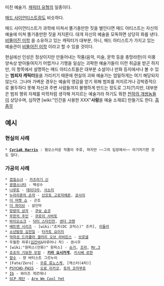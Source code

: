 미친 예술가. [[캐릭터 유형]]의 일종이다.

[[매드 사이언티스트]]랑도 비슷하다.

매드 사이언티스트가 과학에 미쳐서 똘기충만한 짓을 벌인다면 매드 아티스트는 자신의 예술에 미쳐 똘기충만한 짓을 저지른다. 대개 자신의 예술을 모독하면 상당히 화를 낸다. [[비뚤어진 미학]] 을 소유하고 있는 캐릭터가 대부분, 아니, 매드 아티스트가 가지고 있는 예술관이 [[비뚤어진 미학]] 이라고 할 수 있을 것이다.

현실에선 인성은 정상이지만 만들어내는 작품(음악, 미술, 문학 등을 총망라한)이 미풍양속상 받아들여지기 어렵거나 기행을 일삼는 괴팍한 예술가들이 이런 취급을 받곤 하지만, 이 항목에서 설명하는 매드 아티스트들은 대부분 소설이나 만화 등지에서나 볼 수 있는 '''범죄자 캐릭터'''들을 가리키기 때문에 현실의 괴짜 예술가는 엄밀하게는 여기 해당되지 않는다.
그나마 가벼운 경우는 예술의 영감을 얻기 위해 범죄를 저지르거나 강박증적으로 몰두하다 못해 자신과 주변 사람들까지 불행하게 만드는 정도로 그치(?)지만, 대부분은 범죄 행위 자체를 미학처럼 생각해 저지르는 예술가라 하기도 뭐한 [[천하의 개쌍놈들]]이 상당수며, 심하면 [wiki:"인간을 사용한 XXX"'''사람'''을 예술 소재로] 만들기도 한다. [[흠좀무]]

== 예시 ==
=== 현실의 사례 ===
 * '''[[Cyriak Harris]]''' : 혐오스러운 작품이 주류, 하지만 ~~그의 입장에서~~ 아기자기한 것도 많다.
=== 가공의 사례 ===
 * [[껍질소녀]] - [[카츠라기 신]]
 * [[광염소나타]] - 백성수
 * [[나루토]] - [[데이다라]], [[사소리]]
 * [[누라리횬의 손자]] - [[산모토 고로자에몬(누라리횬의 손자)|산모토 고로자에몬]], [[쿄사이]]
 * [[더 머펫 쇼]] - 곤조
 * [[더 파이브]] - 살인마
 * [[망량의 상자]] - [[쿠보 슌코]]
 * [[무한의 주인]] - [[쿠로이 사바토]]
 * [[바이오쇼크]] - [[닥터 스타인먼]], [[샌더 코헨]]
 * [[배트맨 시리즈]] - [wiki:"조커(DC 코믹스)" 조커], [[리들러]]
 * [[소년탐정 김전일]] - [[타카토 요이치]]
 * [[악마성 드라큘라 갤러리 오브 라비린스]] - [[브로넬]]
 * 우월한 하루([[김칸비]]&아루아니 작) - 권시우
 * [wiki:"원피스(만화)" 원피스] - [[슈거]], [[조라(원피스)|조라]], [[Mr.3]]
 * [[죠죠의 기묘한 모험]] - '''[[키라 요시카게]]''', [[키시베 로한]]
 * [[향수]] - 쟝 바티스트 그르누이
 * [Fate/Zero] - [[우류 류노스케]], [캐스터(4차)]
 * [[PSYCHO-PASS]] - [[오료 리카코]], [[토마 코자부로]]
 * [[Ib]] - 와이즈 게르테나
 * [[SCP 재단]] - [[Are We Cool Yet]]
